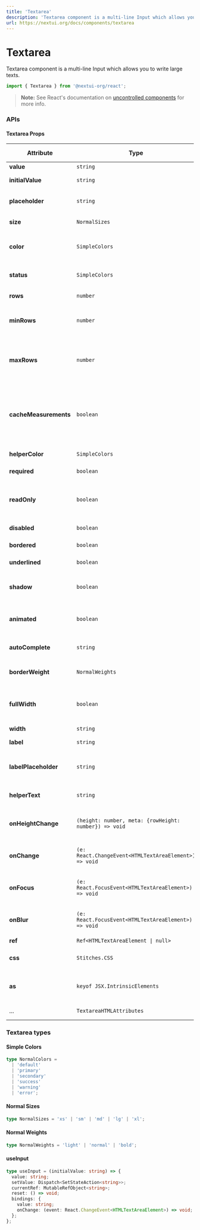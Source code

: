 ```yaml
---
title: 'Textarea'
description: 'Textarea component is a multi-line Input which allows you to write large texts.'
url: https://nextui.org/docs/components/textarea
---
```


# Textarea

Textarea component is a multi-line Input which allows you to write large texts.

```jsx
import { Textarea } from '@nextui-org/react';
```

<CarbonAd />

<Spacer y={2} />

<Playground
  title="Default"
  desc="The default `Textarea` contains an animation effect."
  files={textareaContent.default_textArea}
/>

<Playground
  title="Disabled"
  desc="Unusable and un-writtable `Textarea`."
  files={textareaContent.disabled}
/>

<Playground
  title="Autosize"
  desc="Unless the `rows` prop is set, the height of the text field dynamically 
  matches its content. You can use the `minRows` and `maxRows` props to bound it. This functionality
  has been based on [React Textarea Autosize](https://github.com/Andarist/react-textarea-autosize)"
  files={textareaContent.autosize}
/>

<Playground
  title="Types"
  desc="You can use the same `Input` types in `Textarea`."
  files={textareaContent.types}
/>

<Playground
  title="Status"
  desc="You can change the color of the entire `Textarea` with the property `status`."
  files={textareaContent.status}
/>

<Playground
  title="Helper text"
  desc="As well as with `Input` you can set the prop `helperText` and customise its color with the `helperColor` prop in `Textarea`
  to show a helper text."
  files={textareaContent.helper}
/>

<Playground
  title="Controlled vs Uncontrolled"
  desc="As well as the `Input` component, `Textarea` component can be controlled or uncontrolled. The controlled Textarea example is using the hook [useInput](#useinput)"
  files={textareaContent.controlledUncontrolled}
/>

> **Note:** See React's documentation on [uncontrolled components](https://reactjs.org/docs/uncontrolled-components.html) for more info.

<Spacer y={3} />

### APIs

<Spacer y={2} />

#### Textarea Props

| Attribute             | Type                                                  | Accepted values                  | Description                                                               | Default   |
| --------------------- | ----------------------------------------------------- | -------------------------------- | ------------------------------------------------------------------------- | --------- |
| **value**             | `string`                                              | -                                | Textarea value                                                            | -         |
| **initialValue**      | `string`                                              | -                                | Textarea default value                                                    | -         |
| **placeholder**       | `string`                                              | -                                | The short hint displayed in the textarea                                  | -         |
| **size**              | `NormalSizes`                                         | [NormalSizes](#normal-sizes)     | Change textarea size                                                      | `medium`  |
| **color**             | `SimpleColors`                                        | [SimpleColors](#simple-colors)   | Change textarea text, border and label color                              | `default` |
| **status**            | `SimpleColors`                                        | [SimpleColors](#simple-colors)   | Change textarea status color                                              | `default` |
| **rows**              | `number`                                              | -                                | Textarea rows count                                                       | -         |
| **minRows**           | `number`                                              | -                                | Minimum number of rows to show for textarea                               | `3`       |
| **maxRows**           | `number`                                              | -                                | Maximum number of rows up to which the textarea can grow                  | `6`       |
| **cacheMeasurements** | `boolean`                                             | -                                | Reuse previously computed measurements when computing height of textarea. | `true`    |
| **helperColor**       | `SimpleColors`                                        | [SimpleColors](#simple-colors)   | Change helper text color                                                  | `default` |
| **required**          | `boolean`                                             | `true/false`                     | Required textarea prop                                                    | `false`   |
| **readOnly**          | `boolean`                                             | `true/false`                     | It prevents the user from changing the value of the field                 | `false`   |
| **disabled**          | `boolean`                                             | `true/false`                     | Disable textarea                                                          | `false`   |
| **bordered**          | `boolean`                                             | `true/false`                     | Bordered textarea                                                         | `false`   |
| **underlined**        | `boolean`                                             | `true/false`                     | Underlined textarea                                                       | `false`   |
| **shadow**            | `boolean`                                             | `true/false`                     | Enable or disable the textarea shadow                                     | `true`    |
| **animated**          | `boolean`                                             | `true/false`                     | Enable or disable the textarea animation                                  | `true`    |
| **autoComplete**      | `string`                                              | -                                | HTML textarea autocomplete attribute                                      | `off`     |
| **borderWeight**      | `NormalWeights`                                       | [NormalWeights](#normal-weights) | Border weight for `bordered` textarea                                     | `normal`  |
| **fullWidth**         | `boolean`                                             | -                                | If `true`, the textarea will take up the full width of its container.     | `false`   |
| **width**             | `string`                                              | -                                | Textarea width                                                            | `initial` |
| **label**             | `string`                                              | -                                | Text label for textarea                                                   | -         |
| **labelPlaceholder**  | `string`                                              | -                                | The placeholder becomes a label                                           | -         |
| **helperText**        | `string`                                              | -                                | Add a helper text to textarea                                             | -         |
| **onHeightChange**    | `(height: number, meta: {rowHeight: number}) => void` | -                                | Callback fired whenthe textarea height change                             | -         |
| **onChange**          | `(e: React.ChangeEvent<HTMLTextAreaElement>) => void` | -                                | Callback fired when the value is changed                                  | -         |
| **onFocus**           | `(e: React.FocusEvent<HTMLTextAreaElement>) => void`  | -                                | Callback fired when the textarea is focused.                              | -         |
| **onBlur**            | `(e: React.FocusEvent<HTMLTextAreaElement>) => void`  | -                                | Callback fired when the textarea is blurred.                              | -         |
| **ref**               | <Code>Ref<HTMLTextAreaElement &#124; null></Code>     | -                                | forwardRef                                                                | -         |
| **css**               | `Stitches.CSS`                                        | -                                | Override Default CSS style                                                | -         |
| **as**                | `keyof JSX.IntrinsicElements`                         | -                                | Changes which tag component outputs                                       | `input`   |
| ...                   | `TextareaHTMLAttributes`                              | `'className', ...`               | Textarea native props                                                     | -         |

<Spacer y={2} />

### Textarea types

<Spacer y={1} />

#### Simple Colors

```ts
type NormalColors =
  | 'default'
  | 'primary'
  | 'secondary'
  | 'success'
  | 'warning'
  | 'error';
```

#### Normal Sizes

```ts
type NormalSizes = 'xs' | 'sm' | 'md' | 'lg' | 'xl';
```

#### Normal Weights

```ts
type NormalWeights = 'light' | 'normal' | 'bold';
```

#### useInput

```ts
type useInput = (initialValue: string) => {
  value: string;
  setValue: Dispatch<SetStateAction<string>>;
  currentRef: MutableRefObject<string>;
  reset: () => void;
  bindings: {
    value: string;
    onChange: (event: React.ChangeEvent<HTMLTextAreaElement>) => void;
  };
};
```

